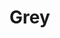 
# Grey
<ProjectDetails
  floatRight
  region="Riverlands"
  house="House Grey"
  type="Keep"
  status="Completed"
  warp="undefined"
  projectLead="pottman"
  dateStarted="2016-05-01T07:00:00+00:00"
  dateCompleted="2016-05-01T07:00:00+00:00"
/>
